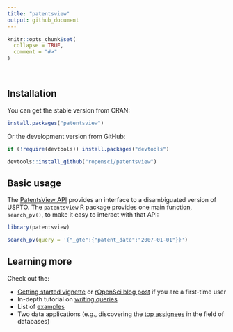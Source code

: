 ```yaml
---
title: "patentsview"
output: github_document
---
```


```r
knitr::opts_chunk$set(
  collapse = TRUE,
  comment = "#>"
)
```

<br>

## Installation

You can get the stable version from CRAN:

```r
install.packages("patentsview")
```

Or the development version from GitHub:

```r
if (!require(devtools)) install.packages("devtools")

devtools::install_github("ropensci/patentsview")
```

## Basic usage

The [PatentsView API](http://www.patentsview.org/api/doc.html) provides an interface to a disambiguated version of USPTO. The `patentsview` R package provides one main function, `search_pv()`, to make it easy to interact with that API:

```r
library(patentsview)

search_pv(query = '{"_gte":{"patent_date":"2007-01-01"}}')
```

## Learning more

Check out the:

* [Getting started vignette](articles/getting-started.html) or [rOpenSci blog post](https://ropensci.org/blog/blog/2017/09/19/patentsview) if you are a first-time user
* In-depth tutorial on [writing queries](articles/writing-queries.html)
* List of [examples](articles/examples.html)
* Two data applications (e.g., discovering the [top assignees](articles/top-assignees.html) in the field of databases)